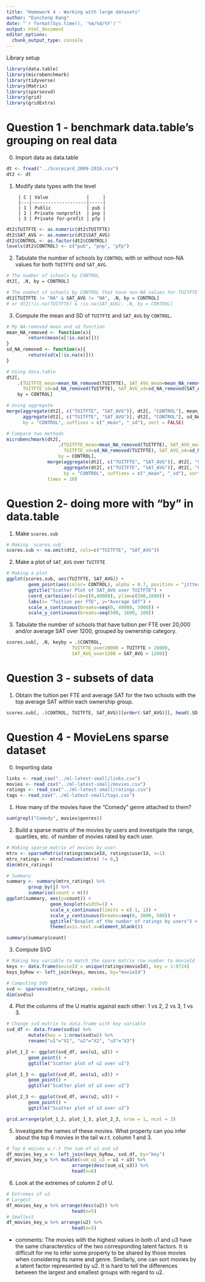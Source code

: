 ```yaml
---
title: "Homework 4 - Working with large datasets"
author: "Eunchong Kang"
date: "`r format(Sys.time(), '%m/%d/%Y')`"
output: html_document
editor_options: 
  chunk_output_type: console
---
```


Library setup
```r
library(data.table)
library(microbenchmark)
library(tidyverse)
library(Matrix)
library(sparsesvd)
library(grid)
library(gridExtra)

```

# Question 1 - benchmark data.table's grouping on real data

0. Import data as data.table
```r
dt <- fread("../Scorecard_2009-2016.csv")
dt2 <- dt
```

1. Modify data types with the level

        | C | Value              |     |
        |---|--------------------|-----|
        | 1 | Public             | pub |
        | 2 | Private nonprofit  | pnp |
        | 3 | Private for-profit | pfp |
        
```r
dt2$TUITFTE <- as.numeric(dt2$TUITFTE)
dt2$SAT_AVG <- as.numeric(dt2$SAT_AVG)
dt2$CONTROL <- as.factor(dt2$CONTROL)
levels(dt2$CONTROL) <- c("pub", "pnp", "pfp")
```

2. Tabulate the number of schools by `CONTROL` with or without non-NA values for both `TUITFTE` *and* `SAT_AVG`.

```r
# The number of schools by CONTROL
dt2[, .N, by = CONTROL]

# The numbet of schools by CONTROL that have non-NA values for TUITFTE and SAT_AVG
dt2[TUITFTE != "NA" & SAT_AVG != "NA", .N, by = CONTROL]
# or dt2[!is.na(TUITFTE) & !is.na(SAT_AVG), .N, by = CONTROL]
```

3. Compute the mean and SD of `TUITFTE` and `SAT_AVG` by `CONTROL`.

```r
# My NA-removed mean and sd function
mean_NA_removed <- function(x){
        return(mean(x[!is.na(x)]))
}
sd_NA_removed <- function(x){
        return(sd(x[!is.na(x)]))
}

# Using data.table
dt2[,
    .(TUITFTE_mean=mean_NA_removed(TUITFTE), SAT_AVG_mean=mean_NA_removed(SAT_AVG),
      TUITFTE_sd=sd_NA_removed(TUITFTE), SAT_AVG_sd=sd_NA_removed(SAT_AVG)), 
    by = CONTROL]

# Using aggregate
merge(aggregate(dt2[, c("TUITFTE", "SAT_AVG")], dt2[, "CONTROL"], mean_NA_removed),
      aggregate(dt2[, c("TUITFTE", "SAT_AVG")], dt2[, "CONTROL"], sd_NA_removed), 
      by = "CONTROL", suffixes = c("_mean", "_sd"), sort = FALSE)

# Compare two methods
microbenchmark(dt2[,
                   .(TUITFTE_mean=mean_NA_removed(TUITFTE), SAT_AVG_mean=mean_NA_removed(SAT_AVG),
                     TUITFTE_sd=sd_NA_removed(TUITFTE), SAT_AVG_sd=sd_NA_removed(SAT_AVG)), 
                   by = CONTROL],
               merge(aggregate(dt2[, c("TUITFTE", "SAT_AVG")], dt2[, "CONTROL"], mean_NA_removed),
                     aggregate(dt2[, c("TUITFTE", "SAT_AVG")], dt2[, "CONTROL"], sd_NA_removed), 
                     by = "CONTROL", suffixes = c("_mean", "_sd"), sort = FALSE),
               times = 10)
```


# Question 2- doing more with "by" in data.table

1. Make `scores.sub`
```r
# Making `scores.sub`
scores.sub <- na.omit(dt2, cols=c("TUITFTE", "SAT_AVG"))
```

2. Make a plot of `SAT_AVG` over `TUITFTE`
```r
# Making a plot
ggplot(scores.sub, aes(TUITFTE, SAT_AVG)) +
        geom_point(aes(color= CONTROL), alpha = 0.7, position = "jitter") +
        ggtitle("Scatter Plot of SAT_AVG over TUITFTE") +
        coord_cartesian(xlim=c(0,40000), ylim=c(500,1600)) +
        labs(x= "Tuition per FTE", y="Average SAT") +
        scale_x_continuous(breaks=seq(0, 40000, 5000)) +
        scale_y_continuous(breaks=seq(500, 1600, 100))
```

3. Tabulate the number of schools that have tuition per FTE over
20,000 and/or average SAT over 1200, grouped by ownership
category.

```r
scores.sub[, .N, keyby = .(CONTROL, 
                        TUITFTE_over20000 = TUITFTE > 20000, 
                        SAT_AVG_over1200 = SAT_AVG > 1200)]
```

# Question 3 - subsets of data 

1. Obtain the tuition per FTE and average SAT for the
two schools with the top average SAT within each ownership
group.

```r
scores.sub[, .(CONTROL, TUITFTE, SAT_AVG)][order(-SAT_AVG)][, head(.SD, 1), keyby = CONTROL]
```


# Question 4 - MovieLens sparse dataset

0. Importing data
```r
links <- read_csv("../ml-latest-small/links.csv")
movies <- read_csv("../ml-latest-small/movies.csv")
ratings <- read_csv("../ml-latest-small/ratings.csv")
tags <- read_csv("../ml-latest-small/tags.csv")
```

1. How many of the movies have the "Comedy" genre attached to
them? 

```r
sum(grepl("Comedy", movies$genres))
```

2. Build a sparse matrix of the movies by users and investigate the range, quartiles,
etc. of number of movies rated by each user.

```r
# Making sparse matrix of movies by user.
mtrx <- sparseMatrix(ratings$movieId, ratings$userId, x=1)
mtrx_ratings <- mtrx[rowSums(mtrx) != 0,]
dim(mtrx_ratings)

# Summary
summary <- summary(mtrx_ratings) %>% 
        group_by(j) %>% 
        summarise(count = n())
ggplot(summary, aes(y=count)) +
                geom_boxplot(width=1) +
                scale_x_continuous(limits = c(-1, 1)) +
                scale_y_continuous(breaks=seq(0, 3000, 500)) +
                ggtitle("Boxplot of the number of ratings by users") +
                theme(axis.text.x=element_blank())

summary(summary$count)
```

3. Compute SVD

```r
# Making key variable to match the spare matrix row number to movieId 
keys <- data.frame(movieId = unique(ratings$movieId), key = 1:9724)
keys_byRow <- left_join(keys, movies, by="movieId")

# Computing SVD
svd <- sparsesvd(mtrx_ratings, rank=3)
dim(svd$u)
```

4. Plot the columns of the U matrix against each other: 1 vs 2, 2 vs 3, 1
vs 3.

```r
# Change svd matrix to data.frame with key variable
svd_df <- data.frame(svd$u) %>%
        mutate(key = 1:nrow(svd$u)) %>%
        rename("u1"="X1", "u2"="X2", "u3"="X3")

plot_1_2 <- ggplot(svd_df, aes(u1, u2)) +
        geom_point() +
        ggtitle("Scatter plot of u2 over u1")

plot_1_3 <- ggplot(svd_df, aes(u1, u3)) +
        geom_point() +
        ggtitle("Scatter plot of u3 over u1")

plot_2_3 <- ggplot(svd_df, aes(u2, u3)) +
        geom_point() +
        ggtitle("Scatter plot of u3 over u2")

grid.arrange(plot_1_2, plot_1_3, plot_2_3, nrow = 1, ncol = 3)
```

5. Investigate the names of these movies. What property can you
infer about the top 6 movies in the tail w.r.t. column 1 and 3.

```r
# Top 6 moives w.r.t the sum of u1 and u3
df_movies_key_u <- left_join(keys_byRow, svd_df, by="key")
df_movies_key_u %>% mutate(sum_u1_u3 = u1 + u3) %>%
                        arrange(desc(sum_u1_u3)) %>%
                        head(n=6)
```

6. Look at the extremes of column 2 of U.

```r
# Extremes of u2
# Largest
df_movies_key_u %>% arrange(desc(u2)) %>%
                        head(n=5) 
# Smallest
df_movies_key_u %>% arrange(u2) %>%
                        head(n=5)
```

  + comments: The movies with the highest values in both u1 and u3 
have the same characterstics of the two corresponding latent factors.
It is difficult for me to infer some property to be shared by those movies when considering its name and genre.
Similarly, one can sort movies by a latent factor represented by u2. It is hard to tell the differences between the largest and smallest groups with regard to u2.

